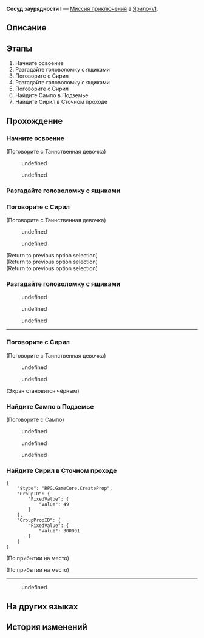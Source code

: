 {{Дополнить|Диалоги.}}
{{Миссия Инфобокс
|id              = 2010302
|Название        = 
|Изображение     = Миссия Освоения Сосуд заурядности I.png
|Тип             = Миссия приключения
|События         = 
|Глава           = 
|Условия         = Завершена [[Миссия Освоения]] ''[[Лежащие среди ржавчин]]''
|Персонажи       = Первопроходец; Сампо; Сирил; Таинственная девочка
|СтартЛокация    = [[Ярило-VI]] — [[Сточный проход]]
|Локации         = Сточный проход
|Предыдущая      = 
|Следующая       = 
|Награды         = Опыт Освоения*100; Звёздный нефрит*30; Shield (Item)*100; Разрежённый эфир*6; Cyrille (Readable)*1 { text = Сирил: старый дневник }; Кредиты*6 000
}}
'''Сосуд заурядности I''' — [[Миссия приключения]] в [[Ярило-VI]].

==Описание==
{{Описание|Во Фрагментуме вы натыкаетесь на странную девочку по имени Сирил. Вы помогаете ей решить две головоломки, но она почему-то всё равно не хочет уходить из Фрагментума. Вы чувствуете, будто бы что-то упустили, и решаете обратиться к Сампо. Когда вы возвращаетесь, Сирил уже и след простыл.}}

==Этапы==
# Начните освоение
# Разгадайте головоломку с ящиками
# Поговорите с Сирил
# Разгадайте головоломку с ящиками
# Поговорите с Сирил
# Найдите Сампо в Подземье
# Найдите Сирил в Сточном проходе

==Прохождение==
{{Дополнить}}


===Начните освоение===
{{Описание миссии|локация=Сточный проход|Те, кто идут по Пути Освоения, всегда будут встречать в своих путешествиях странных людей и вещи. Истории не только заполняют журналы первопроходцев, но и укрепляют их связь с разными мирами.}}
{{Диалог Начало}}

;(Поговорите с Таинственная девочка)
<!--Unknown TalkSentence: 201110801-->
<!--Unknown TalkSentence: 201110802-->
:{{Диалог|Стрелка}} undefined
:{{Диалог|Стрелка}} undefined
<!--Unknown TalkSentence: 201110804-->
<!--Unknown TalkSentence: 201110805-->
{{Диалог Конец}}

===Разгадайте головоломку с ящиками===
{{Описание миссии|локация=Сточный проход|Во Фрагментуме вы натыкаетесь на странную девочку.<br />Что она здесь делает? Вы пытаетесь поговорить с ней, но не узнаёте ничего дельного.<br />Но девочку преследует загадочная «головоломка»... Может, вы сумеете помочь ей выбраться из этого опасного места?}}
{{Диалог Начало}}
{{Диалог Конец}}

===Поговорите с Сирил===
{{Описание миссии|локация=Сточный проход|Во Фрагментуме вы натыкаетесь на странную девочку.<br />Ей необходимо решить головоломку с ящиками, и вы ей помогаете.<br />Поговорите с Сирил и попробуйте узнать больше о её прошлом.}}
{{Диалог Начало}}

;(Поговорите с Таинственная девочка)
<!--Unknown TalkSentence: 201110832-->
<!--Unknown TalkSentence: 201110833-->
:{{Диалог|Стрелка}} undefined
:{{Диалог|Стрелка}} undefined
<!--Unknown TalkSentence: 201110835-->
<!--Unknown TalkSentence: 201110838-->
<!--Unknown TalkSentence: 201110839-->
;(Return to previous option selection)
;(Return to previous option selection)
;(Return to previous option selection)
{{Диалог Конец}}

===Разгадайте головоломку с ящиками===
{{Описание миссии|локация=Сточный проход|Во Фрагментуме вы натыкаетесь на странную девочку по имени Сирил.<br />Вы помогаете ей решить головоломку с ящиками, но затем откуда ни возьмись появиляется новая загадочная головоломка.<br />Дело начало принимать совершенно странный оборот... Но добрый Первопроходец просто не может оставить маленькую девочку в беде. Помогите ей ещё раз.}}
{{Диалог Начало}}
<!--Unknown TalkSentence: 201110852-->
:{{Диалог|Стрелка}} undefined
:{{Диалог|Стрелка}} undefined
<!--Unknown TalkSentence: 201110854-->
<!--Unknown TalkSentence: 201110857-->
:{{Диалог|Стрелка}} undefined
<!--Unknown TalkSentence: 201110859-->
----
{{Диалог Конец}}

===Поговорите с Сирил===
{{Описание миссии|локация=Сточный проход|Во Фрагментуме вы натыкаетесь на странную девочку по имени Сирил.<br />Вы помогаете ей решить ещё одну головоломку и заслуживаете её искреннюю благодарность.<br />Поговорите с ней ещё раз и узнайте, почему она не хочет уходить из Фрагментума.}}
{{Диалог Начало}}

;(Поговорите с Таинственная девочка)
<!--Unknown TalkSentence: 201110860-->
<!--Unknown TalkSentence: 201110861-->
:{{Диалог|Стрелка}} undefined
:<!--Unknown TalkSentence: 201110863-->
:<!--Unknown TalkSentence: 201110864-->
:{{Диалог|Стрелка}} undefined
;(Экран становится чёрным)
<!--Unknown TalkSentence: 201110866-->
<!--Unknown TalkSentence: 201110867-->
<!--Unknown TalkSentence: 201110868-->
{{Диалог Конец}}

===Найдите Сампо в Подземье===
{{Описание миссии|локация=Камнеград|Во Фрагментуме вы натыкаетесь на странную девочку по имени Сирил.<br />Вы помогаете ей решить две головоломки, но она почему-то всё равно не хочет уходить из Фрагментума.<br />Отчаявшись, вы просите помощи у мастера...}}
{{Диалог Начало}}

;(Поговорите с Сампо)
<!--Unknown TalkSentence: 201110884-->
<!--Unknown TalkSentence: 201110885-->
:{{Диалог|Стрелка}} undefined
:{{Диалог|Стрелка}} undefined
:{{Диалог|Стрелка}} undefined
{{Диалог Конец}}

===Найдите Сирил в Сточном проходе===
{{Описание миссии|локация=Сточный проход|Во Фрагментуме вы натыкаетесь на странную девочку по имени Сирил.<br />Вы помогаете ей решить две головоломки, но она почему-то всё равно не хочет уходить из Фрагментума.<br />Сампо наконец-то соглашается помочь вам. Вернитесь к Сточному проходу и докажите ему, что не сошли с ума.}}
{{Диалог Начало}}
<pre>{
	"$type": "RPG.GameCore.CreateProp",
	"GroupID": {
		"FixedValue": {
			"Value": 49
		}
	},
	"GroupPropID": {
		"FixedValue": {
			"Value": 300001
		}
	}
}</pre>
;(По прибытии на место)

;(По прибытии на место)
----
<!--Unknown TalkSentence: 201110909-->
:{{Диалог|Стрелка}} undefined
<!--Unknown TalkSentence: 201110911-->
{{Диалог Конец}}

==На других языках==
{{На других языках
|en   = Vessel of Mediocrity (I)
|zhs  = 庸人的容器•其一
|zht  = 庸人的容器•其一
|ja   = 凡人の容器・その1
|ko   = 어리석은 자의 용기(容器)•1
|es   = Recipiente de la mediocridad&nbsp;I
|fr   = Réceptacle de médiocrité (I)
|ru   = Сосуд заурядности I
|th   = ภาชนะแห่งสามัญ 1
|vi   = Rương Của Kẻ Tầm Thường-1
|de   = Behältnis des Mittelmaßes (Teil 1)
|id   = Wadah Orang Biasa (Bagian I)
|pt   = Recipiente da Mediocridade (I)
}}

==История изменений==
{{История изменений|2.7}}
